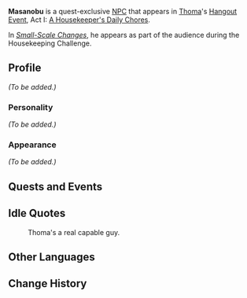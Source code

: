 {{Meta
<!-- REMOVE THIS TEMPLATE AFTER ADDING MISSING INFO -->
|missing_NPC_profile  = yes
}}
{{Character Infobox
|type             = Quest NPC
|image            = NPC Masanobu.png
|region           = Inazuma
|affiliation      = Yashiro Commission
}}
'''Masanobu''' is a quest-exclusive [[NPC]] that appears in [[Thoma]]'s [[Hangout Event]], Act I: [[A Housekeeper's Daily Chores]].

In ''[[Small-Scale Changes]]'', he appears as part of the audience during the Housekeeping Challenge.
<!--
==Location==
<gallery>
NPC Location Hirano.png|Masanobu's location
NPC Location Masanobu Context.png|Additional context
</gallery>
-->
==Profile==
<!-- detailed story/lore information goes here -->
''(To be added.)''

===Personality===
''(To be added.)''

===Appearance===
''(To be added.)''

==Quests and Events==
{{Quests and Events
|Small-Scale Changes = idle quote
}}

==Idle Quotes==
{{Dialogue start}}
: {{DIcon|Idle}} Thoma's a real capable guy.
{{Dialogue end}}

==Other Languages==
{{Other Languages
|default_hidden = 1
|en      = Masanobu
|zhs     = 昌信
|zhs_rm  = Chāngxìn
|zht     = 昌信
|zht_rm  = Chāngxìn
|ja      = 昌信
|ja_rm   = Masanobu
|ko      = 마사노부
|ko_rm   = Masanobu
|es      = Masanobu
|fr      = Masanobu
|ru      = Масанобу
|th      = Masanobu
|vi      = Masanobu
|de      = Masanobu
|id      = Masanobu
|pt      = Masanobu
|tr      = Masanobu
|it      = Masanobu
}}

==Change History==
{{Change History|2.2}}
<!--
==References==
{{Reflist}}-->
